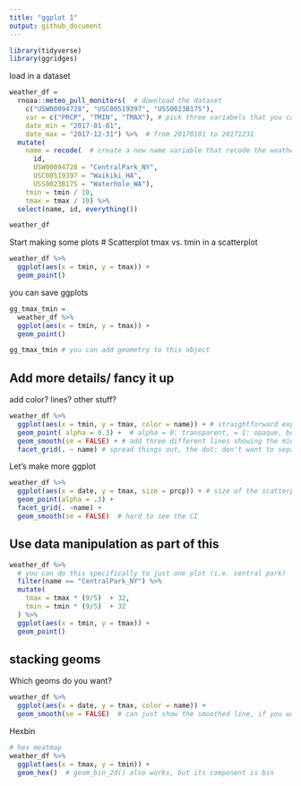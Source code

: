 ```yaml
---
title: "ggplot 1"
output: github_document
---
```



```r
library(tidyverse)
library(ggridges)
```

load in a dataset
```r
weather_df = 
  rnoaa::meteo_pull_monitors(  # download the dataset 
    c("USW00094728", "USC00519397", "USS0023B17S"),
    var = c("PRCP", "TMIN", "TMAX"), # pick three variabels that you care about
    date_min = "2017-01-01",
    date_max = "2017-12-31") %>%  # from 20170101 to 20171231
  mutate(
    name = recode(  # create a new name variable that recode the weather station
      id, 
      USW00094728 = "CentralPark_NY", 
      USC00519397 = "Waikiki_HA",
      USS0023B17S = "Waterhole_WA"),
    tmin = tmin / 10,
    tmax = tmax / 10) %>%
  select(name, id, everything())
```
```r
weather_df
```

Start making some plots
# Scatterplot
tmax vs. tmin in a scatterplot
```r
weather_df %>% 
  ggplot(aes(x = tmin, y = tmax)) + 
  geom_point()
```
you can save ggplots
```r
gg_tmax_tmin = 
  weather_df %>% 
  ggplot(aes(x = tmin, y = tmax)) +
  geom_point()

gg_tmax_tmin # you can add geometry to this object
```

## Add more details/ fancy it up
add color? lines? other stuff?

```r
weather_df %>% 
  ggplot(aes(x = tmin, y = tmax, color = name)) + # straightforward explanation
  geom_point( alpha = 0.3) +  # alpha = 0: transparent, = 1: opaque, but the line is left along. you can set the geometry specific aesthetic by adding the aes() here or in ggplot() function (this will be global)
  geom_smooth(se = FALSE) + # add three different lines showing the middle of the data set (nonlinear), Display confidence interval around smooth? 
  facet_grid(. ~ name) # spread things out, the dot: don't want to separate the rows, just give me three separate columns
```
Let's make more ggplot
```r
weather_df %>% 
  ggplot(aes(x = date, y = tmax, size = prcp)) + # size of the scatterplot is proportional to the precipitation
  geom_point(alpha = .3) + 
  facet_grid(. ~name) + 
  geom_smooth(se = FALSE)  # hard to see the CI
```

## Use data manipulation as part of this
```r
weather_df %>% 
  # you can do this specifically to just one plot (i.e. central park)
  filter(name == "CentralPark_NY") %>% 
  mutate(
    tmax = tmax * (9/5)  + 32,
    tmin = tmin * (9/5)  + 32 
  ) %>% 
  ggplot(aes(x = tmin, y = tmax)) + 
  geom_point()
```

## stacking geoms

Which geoms do you want?

```r
weather_df %>% 
  ggplot(aes(x = date, y = tmax, color = name)) + 
  geom_smooth(se = FALSE)  # can just show the smoothed line, if you want to show the points, you need to tell ggplot
```

Hexbin
```r
# hex meatmap
weather_df %>% 
  ggplot(aes(x = tmax, y = tmin)) + 
  geom_hex()  # geom_bin_2d() also works, but its component is bin
```




